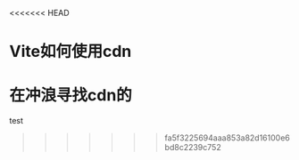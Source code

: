 <<<<<<< HEAD
# Vite如何使用cdn

在冲浪寻找cdn的
=======

<Test />

test 
>>>>>>> fa5f3225694aaa853a82d16100e6bd8c2239c752
